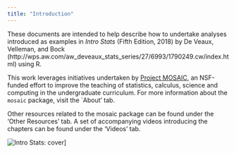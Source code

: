 ```yaml
---
title: "Introduction"
---
```



These documents are intended to help describe how to undertake analyses introduced 
as examples in *Intro Stats* (Fifth Edition, 2018) by De Veaux, Velleman, and Bock (http://wps.aw.com/aw_deveaux_stats_series/27/6993/1790249.cw/index.html) using R.

This work leverages initiatives undertaken by [Project MOSAIC](http://www.mosaic-web.org), an NSF-funded effort to improve the teaching of statistics, calculus, science and computing in the undergraduate curriculum. For more information about the `mosaic` package, visit the `About' tab. 

Other resources related to the mosaic package can be found under the 'Other Resources' tab. A set of accompanying videos introducing the chapters can be found under the 'Videos' tab.

![Intro Stats: cover](IntroStats.jpg)]
